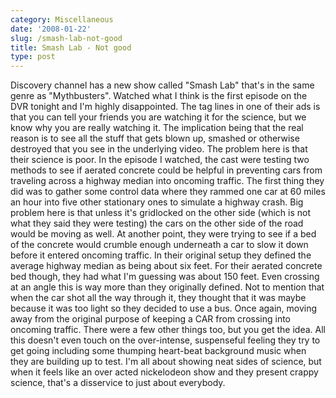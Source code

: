 ```yaml
---
category: Miscellaneous
date: '2008-01-22'
slug: /smash-lab-not-good
title: Smash Lab - Not good
type: post
---
```



Discovery channel has a new show called "Smash Lab" that's in the
same genre as "Mythbusters". Watched what I think is the first
episode on the DVR tonight and I'm highly disappointed. The tag
lines in one of their ads is that you can tell your friends you are
watching it for the science, but we know why you are really
watching it. The implication being that the real reason is to see
all the stuff that gets blown up, smashed or otherwise destroyed
that you see in the underlying video. The problem here is that
their science is poor. In the episode I watched, the cast were
testing two methods to see if aerated concrete could be helpful in
preventing cars from traveling across a highway median into
oncoming traffic. The first thing they did was to gather some
control data where they rammed one car at 60 miles an hour into
five other stationary ones to simulate a highway crash. Big problem
here is that unless it's gridlocked on the other side (which is not
what they said they were testing) the cars on the other side of the
road would be moving as well. At another point, they were trying to
see if a bed of the concrete would crumble enough underneath a car
to slow it down before it entered oncoming traffic. In their
original setup they defined the average highway median as being
about six feet. For their aerated concrete bed though, they had
what I'm guessing was about 150 feet. Even crossing at an angle
this is way more than they originally defined. Not to mention that
when the car shot all the way through it, they thought that it was
maybe because it was too light so they decided to use a bus. Once
again, moving away from the original purpose of keeping a CAR from
crossing into oncoming traffic. There were a few other things too,
but you get the idea. All this doesn't even touch on the
over-intense, suspenseful feeling they try to get going including
some thumping heart-beat background music when they are building up
to test. I'm all about showing neat sides of science, but when it
feels like an over acted nickelodeon show and they present crappy
science, that's a disservice to just about everybody.